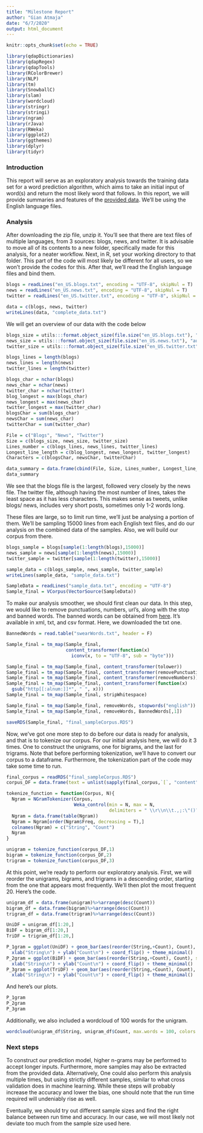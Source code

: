 ```yaml
---
title: "Milestone Report"
author: "Gian Atmaja"
date: "6/7/2020"
output: html_document
---
```


```r
knitr::opts_chunk$set(echo = TRUE)

library(qdapDictionaries)
library(qdapRegex)
library(qdapTools)
library(RColorBrewer)
library(NLP)
library(tm)
library(SnowballC)
library(slam)
library(wordcloud)
library(stringr)
library(stringi)
library(ngram)
library(rJava)
library(RWeka)
library(ggplot2)
library(ggthemes)
library(dplyr)
library(tidyr)
```

### Introduction

This report will serve as an exploratory analysis towards the training data set for a word prediction algorithm, which aims to take an initial input of word(s) and return the most likely word that follows. In this report, we will provide summaries and features of the [provided data](https://d396qusza40orc.cloudfront.net/dsscapstone/dataset/Coursera-SwiftKey.zip). We'll be using the English language files.

### Analysis

After downloading the zip file, unzip it. You'll see that there are text files of multiple languages, from 3 sources: blogs, news, and twitter. It is advisable to move all of its contents to a new folder, specifically made for this analysis, for a neater workflow. Next, in R, set your working directory to that folder. This part of the code will most likely be different for all users, so we won't provide the codes for this. After that, we'll read the English language files and bind them.

```r
blogs = readLines("en_US.blogs.txt", encoding = "UTF-8", skipNul = T)
news = readLines("en_US.news.txt", encoding = "UTF-8", skipNul = T)
twitter = readLines("en_US.twitter.txt", encoding = "UTF-8", skipNul = T)

data = c(blogs, news, twitter)
writeLines(data, "complete_data.txt")
```

We will get an overview of our data with the code below

```r
blogs_size = utils:::format.object_size(file.size("en_US.blogs.txt"), "auto")
news_size = utils:::format.object_size(file.size("en_US.news.txt"), "auto")
twitter_size = utils:::format.object_size(file.size("en_US.twitter.txt"), "auto")

blogs_lines = length(blogs)
news_lines = length(news)
twitter_lines = length(twitter)

blogs_char = nchar(blogs)
news_char = nchar(news)
twitter_char = nchar(twitter)
blog_longest = max(blogs_char)
news_longest = max(news_char)
twitter_longest = max(twitter_char)
blogsChar = sum(blogs_char)
newsChar = sum(news_char)
twitterChar = sum(twitter_char)

File = c("Blogs", "News", "Twitter")
Size = c(blogs_size, news_size, twitter_size)
Lines_number = c(blogs_lines, news_lines, twitter_lines)
Longest_line_length = c(blog_longest, news_longest, twitter_longest) 
Characters = c(blogsChar, newsChar, twitterChar)

data_summary = data.frame(cbind(File, Size, Lines_number, Longest_line_length, Characters))
data_summary
```

We see that the blogs file is the largest, followed very closely by the news file. The twitter file, although having the most number of lines, takes the least space as it has less characters. This makes sense as tweets, unlike blogs/ news, includes very short posts, sometimes only 1-2 words long.

These files are large, so to limit run time, we'll just be analysing a portion of them. We'll be sampling 15000 lines from each English text files, and do our analysis on the combined data of the samples. Also, we will build our corpus from there.

```r
blogs_sample = blogs[sample(1:length(blogs),15000)]
news_sample = news[sample(1:length(news),15000)]
twitter_sample = twitter[sample(1:length(twitter),15000)]

sample_data = c(blogs_sample, news_sample, twitter_sample)
writeLines(sample_data, "sample_data.txt")

SampleData = readLines("sample_data.txt", encoding = "UTF-8")
Sample_final = VCorpus(VectorSource(SampleData))
```

To make our analysis smoother, we should first clean our data. In this step, we would like to remove punctuations, numbers, url's, along with the stop and banned words. The banned words can be obtained from [here](http://www.bannedwordlist.com/). It's available in xml, txt, and csv format. Here, we downloaded the txt one.

```r
BannedWords = read.table("swearWords.txt", header = F)

Sample_final = tm_map(Sample_final, 
                      content_transformer(function(x)
                        iconv(x, to = "UTF-8", sub = "byte")))

Sample_final = tm_map(Sample_final, content_transformer(tolower))
Sample_final = tm_map(Sample_final, content_transformer(removePunctuation))
Sample_final = tm_map(Sample_final, content_transformer(removeNumbers))
Sample_final = tm_map(Sample_final, content_transformer(function(x)
  gsub("http[[:alnum:]]*", " ", x)))
Sample_final = tm_map(Sample_final, stripWhitespace)

Sample_final = tm_map(Sample_final, removeWords, stopwords("english"))
Sample_final = tm_map(Sample_final, removeWords, BannedWords[,1])

saveRDS(Sample_final, "final_sampleCorpus.RDS")
```

Now, we've got one more step to do before our data is ready for analysis, and that is to tokenize our corpus. For our initial analysis here, we will do it 3 times. One to construct the unigrams, one for bigrams, and the last for trigrams. Note that before performing tokenization, we'll have to convert our corpus to a dataframe. Furthermore, the tokenization part of the code may take some time to run.

```r
final_corpus = readRDS("final_sampleCorpus.RDS")
corpus_DF = data.frame(text = unlist(sapply(final_corpus,`[`, "content")), stringsAsFactors = F)

tokenize_function = function(Corpus, N){
  Ngram = NGramTokenizer(Corpus, 
                         Weka_control(min = N, max = N,
                                      delimiters = " \\r\\n\\t.,;:\"()?!"))
  Ngram = data.frame(table(Ngram))
  Ngram = Ngram[order(Ngram$Freq, decreasing = T),]
  colnames(Ngram) = c("String", "Count")
  Ngram
}

unigram = tokenize_function(corpus_DF,1)
bigram = tokenize_function(corpus_DF,2)
trigram = tokenize_function(corpus_DF,3)
```

At this point, we're ready to perform our exploratory analysis. First, we will reorder the unigrams, bigrams, and trigrams in a descending order, starting from the one that appears most frequently. We'll then plot the most frequent 20. Here's the code.

```r
unigram_df = data.frame(unigram)%>%arrange(desc(Count))
bigram_df = data.frame(bigram)%>%arrange(desc(Count))
trigram_df = data.frame(trigram)%>%arrange(desc(Count))

UniDF = unigram_df[1:20,]
BiDF = bigram_df[1:20,]
TriDF = trigram_df[1:20,]

P_1gram = ggplot(UniDF) + geom_bar(aes(reorder(String,+Count), Count), stat = "identity", fill = "navajowhite3", alpha = I(3/5)) + 
  xlab("String\n") + ylab("Count\n") + coord_flip() + theme_minimal()
P_2gram = ggplot(BiDF) + geom_bar(aes(reorder(String,+Count), Count), stat = "identity", fill = "palegreen3", alpha = I(3/5)) + 
  xlab("String\n") + ylab("Count\n") + coord_flip() + theme_minimal()
P_3gram = ggplot(TriDF) + geom_bar(aes(reorder(String,+Count), Count), stat = "identity", fill = "slategray3", alpha = I(3/5)) + 
  xlab("String\n") + ylab("Count\n") + coord_flip() + theme_minimal()
```

And here's our plots.

```r
P_1gram
P_2gram
P_3gram
```

Additionally, we also included a wordcloud of 100 words for the unigram.

```r
wordcloud(unigram_df$String, unigram_df$Count, max.words = 100, colors = brewer.pal(6, 'Dark2'))
```

### Next steps

To construct our prediction model, higher n-grams may be performed to accept longer inputs. Furthermore, more samples may also be extracted from the provided data. Alternatively, One could also perform this analysis multiple times, but using strictly different samples, similar to what cross validation does in machine learning. While these steps will probably increase the accuracy and lower the bias, one should note that the run time required will undeniably rise as well.  

Eventually, we should try out different sample sizes and find the right balance between run time and accuracy. In our case, we will most likely not deviate too much from the sample size used here.
